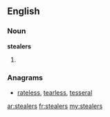 ==English==

===Noun===
'''stealers'''

# {{plural of|[[stealer]]}}

===Anagrams===
* [[rateless#English|rateless]], [[tearless#English|tearless]], [[tesseral#English|tesseral]]

[[ar:stealers]]
[[fr:stealers]]
[[my:stealers]]